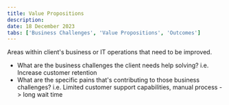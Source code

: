 ```yaml
---
title: Value Propositions
description:
date: 18 December 2023
tabs: ['Business Challenges', 'Value Propositions', 'Outcomes']
---
```


Areas within client's business or IT operations that need to be improved.
- What are the business challenges the client needs help solving? i.e. Increase customer retention
- What are the specific pains that's contributing to those business challenges? i.e. Limited customer support capabilities, manual process -> long wait time